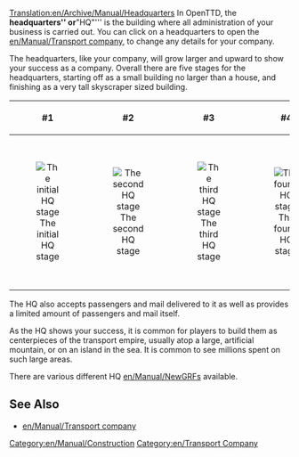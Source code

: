 [[Translation:en/Archive/Manual/Headquarters]]
In OpenTTD, the '''headquarters'' or '''"HQ"''' is the building where all administration of your business is carried out. You can click on a headquarters to open the [[en/Manual/Transport company]], to change any details for your company. 

The headquarters, like your company, will grow larger and upward to show your success as a company. Overall there are five stages for the headquarters, starting off as a small building no larger than a house, and finishing as a very tall skyscraper sized building.
{| class="wikitable"

|-
! #1
! #2
! #3
! #4
! #5

|-
|align="center" |[[File:en/Archive/Old 32bpp/HQ1.png|The initial HQ stage]]
|align="center" |[[File:en/Archive/Old 32bpp/HQ2.png|The second HQ stage]]
|align="center" |[[File:en/Archive/Old 32bpp/HQ3.png|The third HQ stage]]
|align="center" |[[File:en/Archive/Old 32bpp/HQ4.png|The fourth HQ stage]]
|align="center" |[[File:en/Archive/Old 32bpp/HQ5.png|The last and largest HQ stage]]

|}

The HQ also accepts passengers and mail delivered to it as well as provides a limited amount of passengers and mail itself.

As the HQ shows your success, it is common for players to build them as centerpieces of the transport empire, usually atop a large, artificial mountain, or on an island in the sea. It is common to see millions spent on such large areas.

There are various different HQ [[en/Manual/NewGRF]]s available.
==See Also==
*[[en/Manual/Transport company]]

[[Category:en/Manual/Construction]]
[[Category:en/Transport Company]]